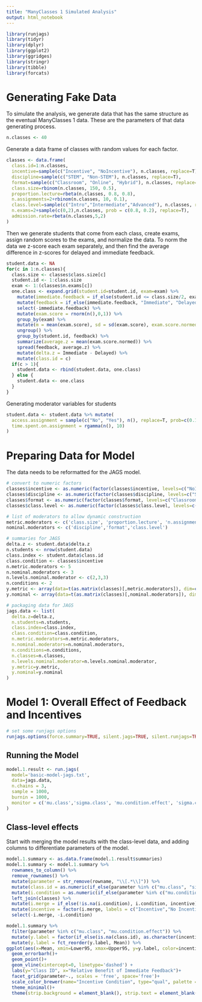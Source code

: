 ```yaml
---
title: "ManyClasses 1 Simulated Analysis"
output: html_notebook
---
```


```r
library(runjags)
library(tidyr)
library(dplyr)
library(ggplot2)
library(ggridges)
library(stringr)
library(tibble)
library(forcats)
```

# Generating Fake Data

To simulate the analysis, we generate data that has the same structure as the eventual ManyClasses 1 data. These are the parameters of that data generating process.

```r
n.classes <- 40
```

Generate a data frame of classes with random values for each factor.

```r
classes <- data.frame(
  class.id=1:n.classes,
  incentive=sample(c("Incentive", "NoIncentive"), n.classes, replace=T),
  discipline=sample(c("STEM", "Non-STEM"), n.classes, replace=T),
  format=sample(c("Classroom", "Online", "Hybrid"), n.classes, replace=T),
  class.size=rbinom(n.classes, 150, 0.5),
  proportion.lecture=rbeta(n.classes, 0.8, 0.8),
  n.assignments=2+rbinom(n.classes, 10, 0.1),
  class.level=sample(c("Intro","Intermediate","Advanced"), n.classes, replace=T),
  n.exams=2+sample(c(0,2),n.classes, prob = c(0.8, 0.2), replace=T),
  admission.rate=rbeta(n.classes,5,2)
)
```


Then we generate students that come from each class, create exams, assign random scores to the exams, and normalize the data. To norm the data we z-score each exam separately, and then find the average difference in z-scores for delayed and immediate feedback.

```r
student.data <- NA
for(c in 1:n.classes){
  class.size <- classes$class.size[c]
  student.id <- 1:class.size
  exam <- 1:(classes$n.exams[c])
  one.class <- expand.grid(student.id=student.id, exam=exam) %>% 
    mutate(immediate.feedback = if_else(student.id <= class.size/2, exam %% 2 == 1, exam %% 2 == 0)) %>% 
    mutate(feedback = if_else(immediate.feedback, "Immediate", "Delayed")) %>% 
    select(-immediate.feedback) %>%
    mutate(exam.score = rnorm(n(),0,1)) %>%
    group_by(exam) %>%
    mutate(m = mean(exam.score), sd = sd(exam.score), exam.score.normed = (exam.score - mean(exam.score)) / sd(exam.score)) %>%
    ungroup() %>%
    group_by(student.id, feedback) %>%
    summarize(average.z = mean(exam.score.normed)) %>%
    spread(feedback, average.z) %>%
    mutate(delta.z = Immediate - Delayed) %>%
    mutate(class.id = c)
  if(c > 1){
    student.data <- rbind(student.data, one.class)
  } else {
    student.data <- one.class
  }
}
```

Generating moderator variables for students

```r
student.data <- student.data %>% mutate(
  access.assignment = sample(c("No", "Yes"), n(), replace=T, prob=c(0.1, 0.9)),
  time.spent.on.assignment = rgamma(n(), 10)
)
```

# Preparing Data for Model

The data needs to be reformatted for the JAGS model.

```r
# convert to numeric factors
classes$incentive <- as.numeric(factor(classes$incentive, levels=c("NoIncentive", "Incentive")))
classes$discipline <- as.numeric(factor(classes$discipline, levels=c("STEM", "Non-STEM")))
classes$format <- as.numeric(factor(classes$format, levels=c("Classroom", "Online", "Hybrid")))
classes$class.level <- as.numeric(factor(classes$class.level, levels=c("Intro", "Intermediate", "Advanced")))

# list of moderators to allow dynamic construction
metric.moderators <- c('class.size', 'proportion.lecture', 'n.assignments', 'n.exams', 'admission.rate')
nominal.moderators <- c('discipline','format','class.level')

# summaries for JAGS
delta.z <- student.data$delta.z
n.students <- nrow(student.data)
class.index <- student.data$class.id
class.condition <- classes$incentive
n.metric.moderators <- 5
n.nominal.moderators <- 3
n.levels.nominal.moderator <- c(2,3,3)
n.conditions <- 2
y.metric <- array(data=t(as.matrix(classes)[,metric.moderators]), dim=c(n.metric.moderators, n.classes))
y.nominal <- array(data=t(as.matrix(classes)[,nominal.moderators]), dim=c(n.nominal.moderators, n.classes))

# packaging data for JAGS
jags.data <- list(
  delta.z=delta.z,
  n.students=n.students,
  class.index=class.index,
  class.condition=class.condition,
  n.metric.moderators=n.metric.moderators,
  n.nominal.moderators=n.nominal.moderators,
  n.conditions=n.conditions,
  n.classes=n.classes,
  n.levels.nominal.moderator=n.levels.nominal.moderator,
  y.metric=y.metric,
  y.nominal=y.nominal
)
```

# Model 1: Overall Effect of Feedback and Incentives

```r
# set some runjags options
runjags.options(force.summary=TRUE, silent.jags=TRUE, silent.runjags=TRUE)
```

## Running the Model

```r
model.1.result <- run.jags(
  model='basic-model-jags.txt', 
  data=jags.data,
  n.chains = 3,
  sample = 1000,
  burnin = 1000,
  monitor = c('mu.class','sigma.class', 'mu.condition.effect', 'sigma.condition.effect', 'sigma.mode', 'sigma.sd')
)
```

## Class-level effects

Start with merging the model results with the class-level data, and adding columns to differentiate parameters of the model.

```r
model.1.summary <- as.data.frame(model.1.result$summaries)
model.1.summary <- model.1.summary %>%
  rownames_to_column() %>%
  remove_rownames() %>%
  mutate(parameter = str_remove(rowname, "\\[.*\\]")) %>%
  mutate(class.id = as.numeric(if_else(parameter %in% c("mu.class", "sigma.class"), str_extract(rowname, "[0-9]+"), "NA"))) %>%
  mutate(i.condition = as.numeric(if_else(parameter %in% c("mu.condition.effect", "sigma.condition.effect"), str_extract(rowname, "[0-9]+"), "NA"))) %>%
  left_join(classes) %>%
  mutate(i.merge = if_else(!is.na(i.condition), i.condition, incentive)) %>%
  mutate(incentive = factor(i.merge, labels = c("Incentive","No Incentive"))) %>%
  select(-i.merge, -i.condition)
```

```r
model.1.summary %>% 
  filter(parameter %in% c("mu.class", "mu.condition.effect")) %>% 
  mutate(y.label = factor(if_else(is.na(class.id), as.character(incentive), as.character(class.id)))) %>%
  mutate(y.label = fct_reorder(y.label, Mean)) %>%
ggplot(aes(x=Mean, xmin=Lower95, xmax=Upper95, y=y.label, color=incentive))+
  geom_errorbarh()+
  geom_point()+
  geom_vline(xintercept=0, linetype='dashed') +
  labs(y="Class ID", x="Relative Benefit of Immediate Feedback")+
  facet_grid(parameter~., scales = 'free', space='free')+
  scale_color_brewer(name="Incentive Condition", type="qual", palette = "Set1")+
  theme_minimal()+
  theme(strip.background = element_blank(), strip.text = element_blank())
```
